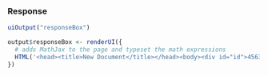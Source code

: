 

### Response

```r
uiOutput("responseBox")
```



```r
output$responseBox <- renderUI({
  # adds MathJax to the page and typeset the math expressions
  HTML('<head><title>New Document</title></head><body><div id="id">456321</div><div id="input_q1">input_q1:153</div><div id="input_q1">input_q1:87</div></body>')
})
```

